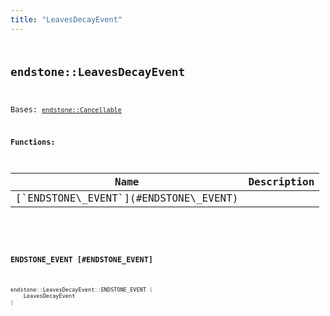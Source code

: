 ```yaml
---
title: "LeavesDecayEvent"
---
```


## <code className="doc-symbol doc-symbol-class"/> endstone::LeavesDecayEvent

Bases: [`endstone::Cancellable`](classendstone_1_1_cancellable.md)
















**Functions:**

<table>
<thead>
   <tr>
      <th>Name</th>
      <th>Description</th>
   </tr>
</thead>
<tbody>
<tr key="classendstone_1_1_leaves_decay_event_1a23c36eb8a563622f3aa57814e8f807a4">
    <td>[`ENDSTONE\_EVENT`](#ENDSTONE\_EVENT)</td>
    <td></td>
</tr>
</tbody>
</table>

### <code className="doc-symbol doc-symbol-function"/> ENDSTONE\_EVENT [#ENDSTONE\_EVENT]

```cpp
endstone::LeavesDecayEvent::ENDSTONE_EVENT (
    LeavesDecayEvent
) 
```

